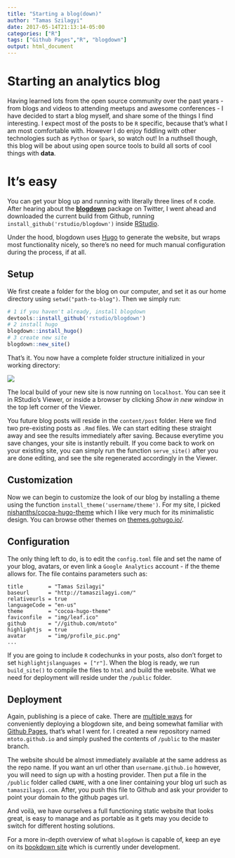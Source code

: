 ```yaml
---
title: "Starting a blog(down)"
author: "Tamas Szilagyi"
date: 2017-05-14T21:13:14-05:00
categories: ["R"]
tags: ["Github Pages","R", "blogdown"]
output: html_document
---
```


# Starting an analytics blog

Having learned lots from the open source community over the past years - from blogs and videos to attending meetups and awesome conferences - I have decided to start a blog myself, and share some of the things I find interesting. I expect most of the posts to be `R` specific, because that's what I am most comfortable with. However I do enjoy fiddling with other technologies such as `Python` or `Spark`, so watch out! In a nuthsell though, this blog will be about using open source tools to build all sorts of cool things with **data**. 

# It's easy

You can get your blog up and running with literally three lines of `R` code. After hearing about the [**blogdown**](https://github.com/rstudio/blogdown) package on Twitter, I went ahead and downloaded the current build from Github, running `install_github('rstudio/blogdown')` inside [RStudio](https://www.rstudio.com/).

Under the hood, blogdown uses [Hugo](https://gohugo.io/) to generate the website, but wraps most functionality nicely, so there's no need for much manual configuration during the process, if at all.

## Setup 

We first create a folder for the blog on our computer, and set it as our home directory using `setwd("path-to-blog")`. Then we simply run:

```r
# 1 if you haven't already, install blogdown
devtools::install_github('rstudio/blogdown')
# 2 install hugo
blogdown::install_hugo()
# 3 create new site
blogdown::new_site()
```

That's it. You now have a complete folder structure initialized in your working directory:

![](https://raw.githubusercontent.com/mtoto/mtoto.github.io/master/blog/2017/img/folderstruct.png)

The local build of your new site is now running on `localhost`. You can see it in RStudio's Viewer, or inside a browser by clicking *Show in new window* in the top left corner of the Viewer. 

You future blog posts will reside in the `content/post` folder. Here we find two pre-existing posts as `.Rmd` files. We can start editing these straight away and see the results immediately after saving. Because everytime you save changes, your site is instantly rebuilt. If you come back to work on your existing site, you can simply run the function `serve_site()` after you are done editing, and see the site regenerated accordingly in the Viewer.

## Customization

Now we can begin to customize the look of our blog by installing a theme using the function `install_theme('username/theme')`. For my site, I picked [nishanths/cocoa-hugo-theme](https://github.com/nishanths/cocoa-hugo-theme) which I like very much for its minimalistic design. You can browse other themes on [themes.gohugo.io/](https://themes.gohugo.io/).

## Configuration

The only thing left to do, is to edit the `config.toml` file and set the name of your blog, avatars, or even link a `Google Analytics` account - if the theme allows for. The file contains parameters such as:

```text
title        = "Tamas Szilagyi"
baseurl      = "http://tamaszilagyi.com/"
relativeurls = true
languageCode = "en-us"
theme        = "cocoa-hugo-theme"
faviconfile  = "img/leaf.ico"
github       = "//github.com/mtoto"
highlightjs  = true
avatar       = "img/profile_pic.png" 
...
```

If you are going to include `R` codechunks in your posts, also don't forget to set `highlightjslanguages = ["r"]`. When the blog is ready, we run `build_site()` to compile the files to `html` and build the website. What we need for deployment will reside under the `/public` folder.

## Deployment

Again, publishing is a piece of cake. There are [multiple ways](https://bookdown.org/yihui/blogdown/deployment.html) for conveniently deploying a blogdown site, and being somewhat familiar with [Github Pages](https://pages.github.com/), that's what I went for. I created a new repository named `mtoto.github.io` and simply pushed the contents of `/public` to the master branch. 

The website should be almost immediately available at the same address as the repo name. If you want an url other than `username.github.io` however, you will need to sign up with a hosting provider. Then put a file in the `/public` folder called `CNAME`, with a one liner containing your blog url such as `tamaszilagyi.com`. After, you push this file to Github and ask your provider to point your domain to the github pages url. 

And voilà, we have ourselves a full functioning static website that looks great, is easy to manage and as portable as it gets may you decide to switch for different hosting solutions. 

For a more in-depth overview of what `blogdown` is capable of, keep an eye on its [bookdown site](https://bookdown.org/yihui/blogdown/) which is currently under development.


